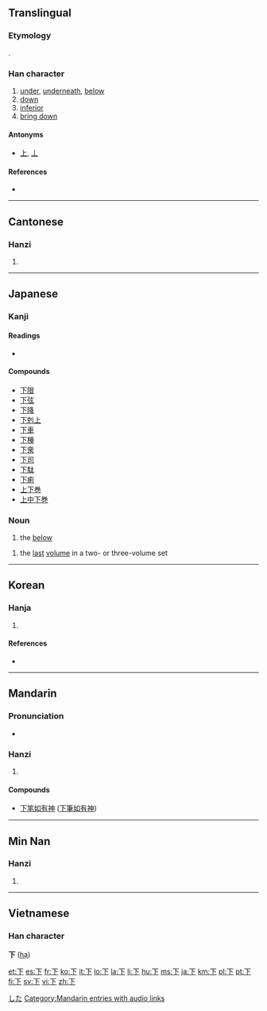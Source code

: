 {{see|丅}}<!-- may be replaced by zh-forms -->
==Translingual==
{{stroke order|type=animate}}
{{stroke order|strokes=3}}

===Etymology===
{{liushu|i}}.

===Han character===
{{Han char|rn=1|rad=一|as=02|sn=3|four=1023<sub>0</sub>|canj=一卜 (MY)}}

# [[under]], [[underneath]], [[below]]
# [[down]]
# [[inferior]]
# [[bring down]]

====Antonyms====
* [[上]], [[丄]]

====References====
* {{Han ref|kx=0076.100|dkj=00014|dj=0147.010|hdz=10007.010|uh=4E0B|ud=19979|bh=A455|bd=42069}}

----

==Cantonese==

===Hanzi===
{{yue-hanzi|jyut=|y=ha6, ha5}}

# {{defn|Cantonese}}

----

==Japanese==

===Kanji===
{{ja-kanji|grade=1|rs=一02}}

====Readings====
* {{ja-readings|on=[[か]] (''ka''), [[げ]] (''ge'')|kun=[[した]] (''shita''), [[しも]] (''shimo''), [[もと]] (''moto''), [[さがる]] ([[下がる]], ''sagaru''), [[さげる]] ([[下げる]], ''sageru''), [[くだる]] ([[下る]], ''kudaru''), [[くだす]] ([[下す]], ''kudasu''), [[くださる]] ([[下さる]], ''kudasaru''), [[おりる]] ([[下りる]], ''oriru''), [[おろす]] ([[下ろす]], ''orosu)}}

====Compounds====
* [[下限]]
* [[下弦]]
* [[下降]]
* [[下剋上]]
* [[下車]]
* [[下種]]
* [[下衆]]
* [[下司]]
* [[下駄]]
* [[下痢]]
* [[上下巻]]
* [[上中下巻]]

===Noun===
{{ja-noun|k|hira=した|rom=shita}}

# the [[below]]
{{ja-noun|k|hira=げ|rom=ge|hidx=け'}}
# the [[last]] [[volume]] in a two- or three-volume set

[[Category:1000 Japanese basic words|した]]

----

==Korean==

===Hanja===
{{ko-hanja|hangeul=하|rv=ha|mr=ha|eumhun=아래|ehrv=alae|ehmr=arae|ehy=}}

# {{defn|Korean}}

====References====
* {{Hanja ref|nav=12240}}

----

==Mandarin==

===Pronunciation===
*{{audio|zh-xià.ogg|audio}}

===Hanzi===
{{cmn-hanzi|pin=[[xià]] ([[xia4]])|wg=hsia<sup>4</sup>}}

# {{defn|Mandarin}}

====Compounds====
{{top2}}
* [[下笔如有神]] ([[下笔如有神|下筆如有神]])
{{mid2}}
{{bottom}}

[[Category:Mandarin entries with audio links]]
----

==Min Nan==

===Hanzi===
{{nan-hanzi|poj=loke (loke<sup>7</sup>)}}

# {{defn|Min Nan}}

----

==Vietnamese==

===Han character===
'''下''' ([[hạ]])

[[et:下]]
[[es:下]]
[[fr:下]]
[[ko:下]]
[[it:下]]
[[lo:下]]
[[la:下]]
[[li:下]]
[[hu:下]]
[[ms:下]]
[[ja:下]]
[[km:下]]
[[pl:下]]
[[pt:下]]
[[fi:下]]
[[sv:下]]
[[vi:下]]
[[zh:下]]